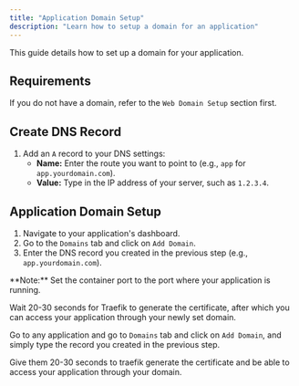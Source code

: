 ```yaml
---
title: "Application Domain Setup"
description: "Learn how to setup a domain for an application"
---
```


This guide details how to set up a domain for your application.

## Requirements

If you do not have a domain, refer to the `Web Domain Setup` section first.

## Create DNS Record

1. Add an `A` record to your DNS settings:
   - **Name:** Enter the route you want to point to (e.g., `app` for `app.yourdomain.com`).
   - **Value:** Type in the IP address of your server, such as `1.2.3.4`.

## Application Domain Setup

1. Navigate to your application's dashboard.
2. Go to the `Domains` tab and click on `Add Domain`.
3. Enter the DNS record you created in the previous step (e.g., `app.yourdomain.com`).


<Callout>
  **Note:** Set the container port to the port where your application is running.
</Callout>


Wait 20-30 seconds for Traefik to generate the certificate, after which you can access your application through your newly set domain.

Go to any application and go to `Domains` tab and click on `Add Domain`, and simply type the record you created in the previous step.

Give them 20-30 seconds to traefik generate the certificate and be able to access your application through your domain.


<ImageZoom  src="/assets/images/application-domain-setup/app-setup-domain.png" width={800} height={630} quality={100} priority alt='home og image' className="rounded-lg" />

